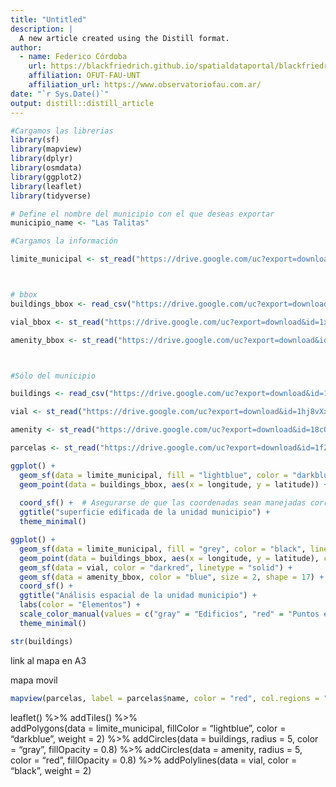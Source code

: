 ```yaml
---
title: "Untitled"
description: |
  A new article created using the Distill format.
author:
  - name: Federico Córdoba 
    url: https://blackfriedrich.github.io/spatialdataportal/blackfriedrich.html
    affiliation: OFUT-FAU-UNT
    affiliation_url: https://www.observatoriofau.com.ar/
date: "`r Sys.Date()`"
output: distill::distill_article
---
```


```r
#Cargamos las librerias
library(sf)
library(mapview)
library(dplyr)
library(osmdata)
library(ggplot2)
library(leaflet)
library(tidyverse)
```

```r
# Define el nombre del municipio con el que deseas exportar
municipio_name <- "Las Talitas"
```


```r
#Cargamos la información

limite_municipal <- st_read("https://drive.google.com/uc?export=download&id=1chXHr_hJF5EPwAiUatT_rw78OaLE_MaX")



# bbox
buildings_bbox <- read_csv("https://drive.google.com/uc?export=download&id=1Asf9Dl73Ng8EK9BL8ezjYIaSlHwgCcLi")

vial_bbox <- st_read("https://drive.google.com/uc?export=download&id=1xGm6YfcZmVt_dYhtJw60lnfS-8vBlSVA")

amenity_bbox <- st_read("https://drive.google.com/uc?export=download&id=1OjnnkcWYgCHO40hZcBrFrgwsKcGAOy2v")



#Sólo del municipio

buildings <- read_csv("https://drive.google.com/uc?export=download&id=19BIhBUXnRuDEGM_n98BGeHFmRolMg-ly")

vial <- st_read("https://drive.google.com/uc?export=download&id=1hj8vXxC_Gr-kK2AIVZVRprNXEqIanRz8")

amenity <- st_read("https://drive.google.com/uc?export=download&id=18cQwojuIMM0TIJGTUHBR5mfAxELaqRxI")

parcelas <- st_read("https://drive.google.com/uc?export=download&id=1fZikJD3rYCJo3dUuPnJEsp_K19mTzKlc")
```



```r
ggplot() +
  geom_sf(data = limite_municipal, fill = "lightblue", color = "darkblue") +
  geom_point(data = buildings_bbox, aes(x = longitude, y = latitude)) +
  
  coord_sf() +  # Asegurarse de que las coordenadas sean manejadas correctamente
  ggtitle("superficie edificada de la unidad municipio") +
  theme_minimal()
```


```r
ggplot() +
  geom_sf(data = limite_municipal, fill = "grey", color = "black", linetype = "dashed") +
  geom_point(data = buildings_bbox, aes(x = longitude, y = latitude), color = "black", size = 0.2) +
  geom_sf(data = vial, color = "darkred", linetype = "solid") +
  geom_sf(data = amenity_bbox, color = "blue", size = 2, shape = 17) +
  coord_sf() +
  ggtitle("Análisis espacial de la unidad municipio") +
  labs(color = "Elementos") +
  scale_color_manual(values = c("gray" = "Edificios", "red" = "Puntos extra", "black" = "Líneas extra")) +
  theme_minimal()
```

```r
str(buildings)
```
link al mapa en A3



mapa movil

```r
mapview(parcelas, label = parcelas$name, color = "red", col.regions = "red", alpha.regions = .05)
```




leaflet() %>%
  addTiles() %>%  
  addPolygons(data = limite_municipal, 
             fillColor = "lightblue",
             color = "darkblue",
             weight = 2) %>%
  addCircles(data = buildings, 
            radius = 5,
            color = "gray",
            fillOpacity = 0.8) %>%
  addCircles(data = amenity, 
            radius = 5, 
            color = "red", 
            fillOpacity = 0.8) %>%
  addPolylines(data = vial, 
              color = "black",
              weight = 2)





